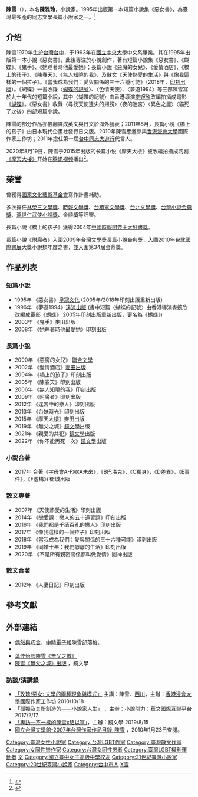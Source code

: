 {{BLPsources|time=2021-08-31}}
{{Infobox writer
| name         = 陳雪
| image        = Chen Xue at BookFest Malaysia 20150712.jpg
| imagesize    = 
| caption      = 摄于2015年馬來西亞海外华文书市
| pseudonym    = 
| birthname    = 
| birthdate    = {{birth date and age|1970|6|3}}
| birthplace   = 台北
| occupation   = 作家
| alma_mater = [[國立中央大學|國立中央大學]]、[[國立台中女子高級中學|國立台中女子高級中學]]
| nationality  = {{ROC}}
| 配偶 = {{marriage|早餐人|May 24, 2019}}
| period       = 1995年迄今
| genre        = 
| subject      = [[同志|同志]]、懸疑、愛情
| movement     = [[同志文學|同志文學]]、[[字母會|字母會]]
| notableworks = 《[[惡女書|惡女書]]》《[[蝴蝶_(2004年電影)|蝴蝶]]》《[[橋上的孩子|橋上的孩子]]》
| influences   = 
| influenced   = 
| awards       = 台北文學獎
| signature    = 
| website      = 
|本名=陳雅玲|original=|zi=|hao=|deathdate=|deathplace=}}

'''陳雪'''（{{bd|1970年|6月3日|catIdx=Chen陳}}），本名'''陳雅玲'''，小說家。1995年出版第一本短篇小說集《惡女書》，為臺灣最多產的同志文學長篇小說家之一。<ref>{{cite book |author1=紀大偉 |title=同志文學史 |date=2017 |publisher=聯經 |location=台北市 |page=428}}</ref>

== 介绍 ==
陳雪1970年生於[[臺灣|台灣]][[臺中市|台中]]，于1993年在[[國立中央大學|國立中央大學]]中文系畢業。其在1995年出版第一本小說《惡女書》，此後專注於小說創作，著有短篇小說集《惡女書》、《蝴蝶》、《鬼手》、《她睡著時他最愛她》；長篇小說《惡魔的女兒》、《愛情酒店》、《橋上的孩子》、《陳春天》、《無人知曉的我》，及散文《天使熱愛的生活》與《像我這樣的一個拉子》。《當我成為我們：愛與關係的三十六種可能》（2018年，[[印刻出版|印刻出版]]）。《蝴蝶》一書收錄〈[[蝴蝶的記號|蝴蝶的記號]]〉、〈色情天使〉、〈夢遊1994〉等三部陳雪寫於九十年代的短篇小說，其中〈蝴蝶的記號〉由香港導演[[麥婉欣|麥婉欣]]改編拍攝成電影《[[蝴蝶_(2004年電影)|蝴蝶]]》。《惡女書》收錄〈尋找天使遺失的翅膀〉〈夜的迷宮〉〈異色之屋〉〈貓死了之後〉四部短篇小說。

陳雪的部分作品亦被翻譯成英文與日文於海外發表；2011年8月，長篇小說《橋上的孩子》由日本現代企畫社發行日文版。2010年陳雪應邀參與[[香港浸會大學|香港浸會大學]]國際作家工作坊；2011年擔任第一屆[[台中同志大遊行|台中同志大遊行]]代言人。

2020年8月19日，陳雪于2015年出版的长篇小说《摩天大楼》被改編拍攝成网剧[[摩天大楼_(网络剧)|《摩天大楼》]]开始在[[腾讯视频|腾讯视频]]播出<ref>{{Cite web|title=《摩天大楼》原著作者陈雪：网剧改编切合当代社会情境|url=https://www.jiemian.com/article/4914700.html|accessdate=2020-11-11|author=数娱梦工厂 郑伊珊|date=2020-09-01|format=|publisher=界面|language=zh|archiveurl=https://web.archive.org/web/20201111092019/https://www.jiemian.com/article/4914700.html|archivedate=2020-11-11|dead-url=no}}</ref>。

== 荣誉 ==
曾獲得[[國家文化藝術基金會|國家文化藝術基金會]]寫作計畫補助。

多次擔任[[林榮三文學獎|林榮三文學獎]]、[[時報文學獎|時報文學獎]]、[[台積電文學獎|台積電文學獎]]、[[台北文學獎|台北文學獎]]、[[台灣小說金典獎|台灣小說金典獎]]、[[溫世仁武俠小說獎|溫世仁武俠小說獎]]、金鼎獎等評審。

長篇小說《橋上的孩子》獲得2004年[[中國時報|中國時報]][[開卷周報|開卷十大好書獎]]。

長篇小說《附魔者》入圍2009年台灣文學獎長篇小說金典獎，入圍2010年[[台北國際書展|台北國際書展]]大獎小說類年度之書，並入圍第34屆金鼎獎。

== 作品列表 ==
===短篇小說===
*1995年 《惡女書》[[皇冠文化|皇冠文化]]  (2005年/2018年印刻出版重新出版)
*1996年 《夢遊1994》[[遠流出版|遠流出版]] (書中短篇〈蝴蝶的記號〉由香港導演麥婉欣改編成電影《[[蝴蝶_(2004年電影)|蝴蝶]]》 2005年印刻出版重新出版，更名為《蝴蝶》)
*2003年 《鬼手》麥田出版
*2008年 《她睡著時他最愛她》印刻出版

===長篇小說===
*2000年 《惡魔的女兒》 [[聯合文學|聯合文學]]
*2002年 《愛情酒店》[[麥田出版|麥田出版]]
*2004年 《橋上的孩子》印刻出版
*2005年 《陳春天》印刻出版
*2006年 《無人知曉的我》印刻出版
*2009年 《附魔者》印刻出版
*2012年 《迷宮中的戀人》印刻出版
*2013年 《台妹時光》印刻出版
*2015年 《摩天大樓》麥田出版
*2019年 《無父之城》[[鏡文學|鏡文學]]出版
*2021年 《親愛的共犯》[[鏡文學|鏡文學]]出版
*2022年 《你不能再死一次》[[鏡文學|鏡文學]]出版

===小說合著===
*2017年 合著《字母會A-F》(《A未來》，《B巴洛克》，《C獨身》，《D差異》，《E事件》，《F虛構》) 衛城出版

===散文專著===
*2007年 《天使熱愛的生活》印刻出版
*2014年 《戀愛課：戀人的五十道習題》印刻出版
*2016年 《我們都是千瘡百孔的戀人》印刻出版
*2017年 《像我這樣的一個拉子》印刻出版
*2018年 《當我成為我們：愛與關係的三十六種可能》印刻出版
*2019年 《同婚十年：我們靜靜的生活》印刻出版
*2020年 《不是所有親密關係都叫做愛情》圓神出版

===散文合著===
*2012年 《人妻日記》印刻出版

== 參考文獻 ==
{{reflist}}

== 外部連結 ==
* [https://web.archive.org/web/20100113171739/http://blog.chinatimes.com/chenxue/ 偶然與巧合]，[[中時電子報|中時電子報]]陳雪部落格。
*{{facebook|chenxue1970}}
* [https://www.mirrorfiction.com/zh-Hant/news/268 葉佳怡談陳雪《無父之城》] {{Wayback|url=https://www.mirrorfiction.com/zh-Hant/news/268 |date=20210309125447 }}
* [https://www.mirrorfiction.com/zh-Hant/news/249 陳雪《無父之城》出版] {{Wayback|url=https://www.mirrorfiction.com/zh-Hant/news/249 |date=20210309125439 }}，鏡文學

=== 訪談/演講錄 ===
*[http://lib-nt2.hkbu.edu.hk/hkbutube/vod.asp?bibno=b2444767 「玫瑰/惡女: 文學的兩種現象與模式」] {{Wayback|url=http://lib-nt2.hkbu.edu.hk/hkbutube/vod.asp?bibno=b2444767 |date=20210309125445 }}主講：陳雪、[[西川|西川]]，主辦：[[香港浸會大學|香港浸會大學]]國際作家工作坊 2010/10/18
*[http://novelncaf.wenhsun.com.tw/record20170217.html 「孤獨及其所創造的——小說家人生」] {{Wayback|url=http://novelncaf.wenhsun.com.tw/record20170217.html |date=20190502072857 }}，主辦：小說引力：華文國際互聯平台 2017/2/17
*[https://event.mirrorfiction.com/ktv/l 「專訪—不一樣的陳雪x駱以軍」]{{Dead link}}，主辦：鏡文學 2019/8/15
*[http://www3.nmtl.gov.tw/Writer2/writer_detail.php?id=1611 國立台灣文學館-2007年台灣作家作品目錄-陳雪] {{Wayback|url=http://www3.nmtl.gov.tw/Writer2/writer_detail.php?id=1611 |date=20210309125457 }}，2010年1月23日查閱。

{{Authority control}}
{{DEFAULTSORT:Chen陳}}
[[Category:臺灣女性小說家|Category:臺灣女性小說家]]
[[Category:台灣LGBT作家|Category:台灣LGBT作家]]
[[Category:臺灣散文作家|Category:臺灣散文作家]]
[[Category:女同性戀作家|Category:女同性戀作家]]
[[Category:台灣女同性戀者|Category:台灣女同性戀者]]
[[Category:臺灣LGBT權利運動者|Category:臺灣LGBT權利運動者]]
[[Category:國立中央大學校友|文]]
[[Category:國立臺中女子高級中學校友|Category:國立臺中女子高級中學校友]]
[[Category:21世紀臺灣小說家|Category:21世紀臺灣小說家]]
[[Category:20世紀臺灣小說家|Category:20世紀臺灣小說家]]
[[Category:台中市人|Category:台中市人]]
[[Category:陳姓|X雪]]